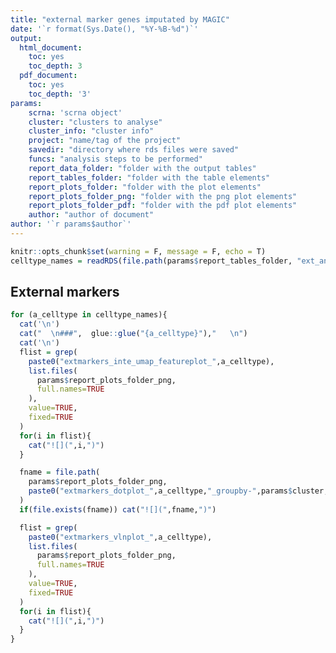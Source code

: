 ```yaml
---
title: "external marker genes imputated by MAGIC"
date: '`r format(Sys.Date(), "%Y-%B-%d")`'
output:
  html_document:
    toc: yes
    toc_depth: 3
  pdf_document:
    toc: yes
    toc_depth: '3'
params:
    scrna: 'scrna object'
    cluster: "clusters to analyse"
    cluster_info: "cluster info"
    project: "name/tag of the project"
    savedir: "directory where rds files were saved"
    funcs: "analysis steps to be performed"
    report_data_folder: "folder with the output tables"
    report_tables_folder: "folder with the table elements"
    report_plots_folder: "folder with the plot elements"
    report_plots_folder_png: "folder with the png plot elements"
    report_plots_folder_pdf: "folder with the pdf plot elements"
    author: "author of document"
author: '`r params$author`'
---
```


```r
knitr::opts_chunk$set(warning = F, message = F, echo = T)
celltype_names = readRDS(file.path(params$report_tables_folder, "ext_annot_celltype_names.RDS"))
```

## External markers
```r
for (a_celltype in celltype_names){
  cat('\n')
  cat("  \n###",  glue::glue("{a_celltype}"),"   \n")
  cat('\n')
  flist = grep(
    paste0("extmarkers_inte_umap_featureplot_",a_celltype),
    list.files(
      params$report_plots_folder_png,
      full.names=TRUE
    ),
    value=TRUE,
    fixed=TRUE
  )
  for(i in flist){
    cat("![](",i,")")
  }

  fname = file.path(
    params$report_plots_folder_png,
    paste0("extmarkers_dotplot_",a_celltype,"_groupby-",params$cluster,".png")
  )
  if(file.exists(fname)) cat("![](",fname,")")

  flist = grep(
    paste0("extmarkers_vlnplot_",a_celltype),
    list.files(
      params$report_plots_folder_png,
      full.names=TRUE
    ),
    value=TRUE,
    fixed=TRUE
  )
  for(i in flist){
    cat("![](",i,")")
  }
}
```
